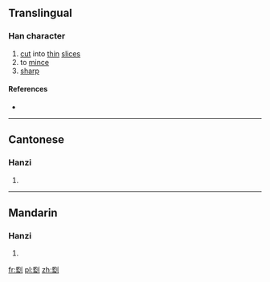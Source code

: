 ==Translingual==

===Han character===
{{Han char|rn=18|rad=刀|as=14|sn=16|four=|canj=尸廿中弓 (STLN)|ids=⿰[[監]][[刂]]}}

# [[cut]] into [[thin]] [[slice]]s
# to [[mince]]
# [[sharp]]

====References====
* {{Han ref|kx=0145.010|hdz=10360.140|uh=350B|ud=13579}}

----

==Cantonese==

===Hanzi===
{{yue-hanzi|jyut=|y=ham3, ham5 lam6}}

# {{defn|lang=yue|sort=刀14}}

----

==Mandarin==

===Hanzi===
{{cmn-hanzi|pin=[[jiān]] ([[jian1]]), [[jiàn]] ([[jian4]]), [[lán]] ([[lan2]]), [[làn]] ([[lan4]])|wg=chien<sup>1</sup>, chien<sup>4</sup>, lan<sup>2</sup>, lan<sup>4</sup>}}

# {{defn|lang=cmn|sort=刀14}}

[[fr:㔋]]
[[pl:㔋]]
[[zh:㔋]]